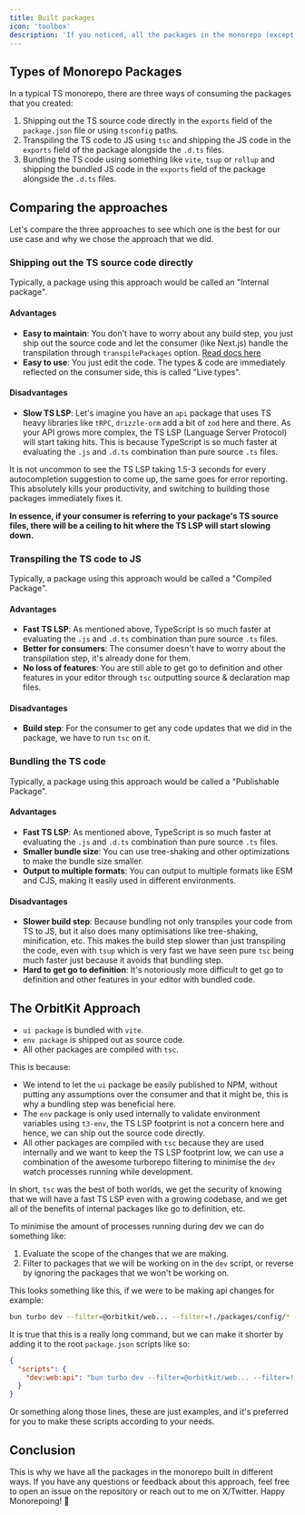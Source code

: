 ```yaml
---
title: Built packages
icon: 'toolbox'
description: 'If you noticed, all the packages in the monorepo (except the env one) are built using tsc or vite. Here is why.'
---
```


## Types of Monorepo Packages

In a typical TS monorepo, there are three ways of consuming the packages that you created:

1. Shipping out the TS source code directly in the `exports` field of the `package.json` file or using `tsconfig` paths.
2. Transpiling the TS code to JS using `tsc` and shipping the JS code in the `exports` field of the package alongside the `.d.ts` files.
3. Bundling the TS code using something like `vite`, `tsup` or `rollup` and shipping the bundled JS code in the `exports` field of the package alongside the `.d.ts` files.

## Comparing the approaches

Let's compare the three approaches to see which one is the best for our use case and why we chose the approach that we did.

### Shipping out the TS source code directly

Typically, a package using this approach would be called an "Internal package".

#### Advantages

- **Easy to maintain**: You don't have to worry about any build step, you just ship out the source code and let the consumer (like Next.js) handle the transpilation through `transpilePackages` option. [Read docs here](https://nextjs.org/docs/app/api-reference/next-config-js/transpilePackages)
- **Easy to use**: You just edit the code. The types & code are immediately reflected on the consumer side, this is called "Live types".

#### Disadvantages

- **Slow TS LSP**: Let's imagine you have an `api` package that uses TS heavy libraries like `tRPC`, `drizzle-orm` add a bit of `zod` here and there. As your API grows more complex, the TS LSP (Language Server Protocol) will start taking hits. This is because TypeScript is so much faster at evaluating the `.js` and `.d.ts` combination than pure source `.ts` files.

<Warning>
  It is not uncommon to see the TS LSP taking 1.5-3 seconds for every
  autocompletion suggestion to come up, the same goes for error reporting. This
  absolutely kills your productivity, and switching to building those packages
  immediately fixes it.
</Warning>

**In essence, if your consumer is referring to your package's TS source files, there will be a ceiling to hit where the TS LSP will start slowing down.**

### Transpiling the TS code to JS

Typically, a package using this approach would be called a "Compiled Package".

#### Advantages

- **Fast TS LSP**: As mentioned above, TypeScript is so much faster at evaluating the `.js` and `.d.ts` combination than pure source `.ts` files.
- **Better for consumers**: The consumer doesn't have to worry about the transpilation step, it's already done for them.
- **No loss of features**: You are still able to get go to definition and other features in your editor through `tsc` outputting source & declaration map files.

#### Disadvantages

- **Build step**: For the consumer to get any code updates that we did in the package, we have to run `tsc` on it.

### Bundling the TS code

Typically, a package using this approach would be called a "Publishable Package".

#### Advantages

- **Fast TS LSP**: As mentioned above, TypeScript is so much faster at evaluating the `.js` and `.d.ts` combination than pure source `.ts` files.
- **Smaller bundle size**: You can use tree-shaking and other optimizations to make the bundle size smaller.
- **Output to multiple formats**: You can output to multiple formats like ESM and CJS, making it easily used in different environments.

#### Disadvantages

- **Slower build step**: Because bundling not only transpiles your code from TS to JS, but it also does many optimisations like tree-shaking, minification, etc. This makes the build step slower than just transpiling the code, even with `tsup` which is very fast we have seen pure `tsc` being much faster just because it avoids that bundling step.
- **Hard to get go to definition**: It's notoriously more difficult to get go to definition and other features in your editor with bundled code.

## The OrbitKit Approach

- `ui package` is bundled with `vite`.
- `env package` is shipped out as source code.
- All other packages are compiled with `tsc`.

This is because:

- We intend to let the `ui` package be easily published to NPM, without putting any assumptions over the consumer and that it might be, this is why a bundling step was beneficial here.
- The `env` package is only used internally to validate environment variables using `t3-env`, the TS LSP footprint is not a concern here and hence, we can ship out the source code directly.
- All other packages are compiled with `tsc` because they are used internally and we want to keep the TS LSP footprint low, we can use a combination of the awesome turborepo filtering to minimise the `dev` watch processes running while development.

In short, `tsc` was the best of both worlds, we get the security of knowing that we will have a fast TS LSP even with a growing codebase, and we get all of the benefits of internal packages like go to definition, etc.

To minimise the amount of processes running during dev we can do something like:

1. Evaluate the scope of the changes that we are making.
2. Filter to packages that we will be working on in the `dev` script, or reverse by ignoring the packages that we won't be working on.

This looks something like this, if we were to be making api changes for example:

```bash
bun turbo dev --filter=@orbitkit/web... --filter=!./packages/config/* --filter=!@orbitkit/ui --only
```

It is true that this is a really long command, but we can make it shorter by adding it to the root `package.json` scripts like so:

```json
{
  "scripts": {
    "dev:web:api": "bun turbo dev --filter=@orbitkit/web... --filter=!./packages/config/* --filter=!@orbitkit/ui --only"
  }
}
```

Or something along those lines, these are just examples, and it's preferred for you to make these scripts according to your needs.

## Conclusion

This is why we have all the packages in the monorepo built in different ways. If you have any questions or feedback about this approach, feel free to open an issue on the repository or reach out to me on X/Twitter. Happy Monorepoing! 🚀
